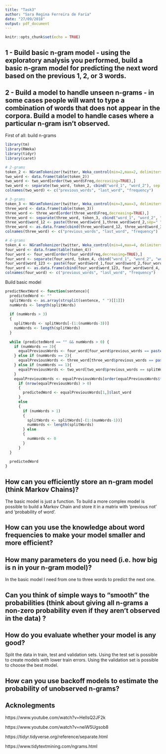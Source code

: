 ```yaml
---
title: "Task3"
author: "Sara Regina Ferreira de Faria"
date: "27/09/2018"
output: pdf_document
---
```


```r
knitr::opts_chunk$set(echo = TRUE)
```

## 1 - Build basic n-gram model - using the exploratory analysis you performed, build a basic n-gram model for predicting the next word based on the previous 1, 2, or 3 words.
## 2 - Build a model to handle unseen n-grams - in some cases people will want to type a combination of words that does not appear in the corpora. Build a model to handle cases where a particular n-gram isn't observed.

First of all: build n-grams

```r
library(tm)
library(RWeka)
library(tidyr)
library(caret)

# 2-grams 
token_2 <- NGramTokenizer(twitter, Weka_control(min=2,max=2, delimiters = " \\t\\r\\n.!?,;\"()"))
two_word <- data.frame(table(token_2))
two_word <- two_word[order(two_word$Freq,decreasing=TRUE),]
two_word <- separate(two_word, token_2, cbind("word_1", "word_2"), sep = " ", remove = TRUE, convert = FALSE)
colnames(two_word) <- c("previous_words", "last_word", "frequency")

# 3-grams
token_3 <- NGramTokenizer(twitter, Weka_control(min=3,max=3, delimiters = " \\t\\r\\n.!?,;\"()"))
three_word <- data.frame(table(token_3))
three_word <- three_word[order(three_word$Freq,decreasing=TRUE),]
three_word <- separate(three_word, token_3, cbind("word_1", "word_2", "word_3"), sep = " ", remove = TRUE, convert = FALSE)
three_word$word_12 <- paste(three_word$word_1,three_word$word_2,sep=" ")
three_word <- as.data.frame(cbind(three_word$word_12, three_word$word_3, three_word$Freq))
colnames(three_word) <- c("previous_words", "last_word", "frequency")

# 4-grams
token_4 <- NGramTokenizer(twitter, Weka_control(min=4,max=4, delimiters = " \\t\\r\\n.!?,;\"()"))
four_word <- data.frame(table(token_4))
four_word <- four_word[order(four_word$Freq,decreasing=TRUE),]
four_word <- separate(four_word, token_4, cbind("word_1", "word_2", "word_3", "word_4"), sep = " ", remove = TRUE, convert = FALSE)
four_word$word_123 <- paste(four_word$word_1,four_word$word_2,four_word$word_3,sep=" ")
four_word <- as.data.frame(cbind(four_word$word_123, four_word$word_4, four_word$Freq))
colnames(four_word) <- c("previous_words", "last_word", "frequency")
```

Build basic model

```r
predictNextWord <- function(sentence){
  predictedWord <- ""
  splitWords <- as.array(strsplit(sentence, " ")[[1]])
  numWords <- length(splitWords)
  
  if (numWords > 3)
  {
    splitWords <- splitWords[-(1:(numWords-3))]
    numWords <- length(splitWords)
  }
  
  while (predictedWord == "" && numWords > 0) {
    if (numWords == 3){
      equalPreviousWords <- four_word[four_word$previous_words == paste(splitWords[1],splitWords[2],splitWords[3],sep=" "),]
    } else if (numWords == 2){
      equalPreviousWords <- three_word[three_word$previous_words == paste(splitWords[1],splitWords[2],sep=" "),]
    } else if (numWords == 1){
      equalPreviousWords <- two_word[two_word$previous_words == splitWords[1],]
    }
    equalPreviousWords <- equalPreviousWords[order(equalPreviousWords$frequency,decreasing=TRUE),]
      if (nrow(equalPreviousWords) > 0)
      {
        predictedWord <- equalPreviousWords[1,]$last_word
      }
      else
      { 
        if (numWords > 1)
        {
          splitWords <- splitWords[-(1:(numWords-1))]
          numWords <- length(splitWords)
        } else
        {
          numWords <- 0
        }
      }
  }
  
  predictedWord
}
```


## How can you efficiently store an n-gram model (think Markov Chains)?

The basic model is just a function. To build a more complex model is possible to build a Markov Chain and store it in a matrix with 'previous not' and 'probability of word'.


## How can you use the knowledge about word frequencies to make your model smaller and more efficient?



## How many parameters do you need (i.e. how big is n in your n-gram model)?

In the basic model I need from one to three words to predict the next one.


## Can you think of simple ways to "smooth" the probabilities (think about giving all n-grams a non-zero probability even if they aren't observed in the data) ?




## How do you evaluate whether your model is any good?

Split the data in train, test and validation sets. Using the test set is possible to create models with lower train errors. Using the validation set is possible to choose the best model.


## How can you use backoff models to estimate the probability of unobserved n-grams?



## Acknolegments
https://www.youtube.com/watch?v=HellsQ2JF2k

https://www.youtube.com/watch?v=neiW5Ugsob8

https://tidyr.tidyverse.org/reference/separate.html

https://www.tidytextmining.com/ngrams.html

